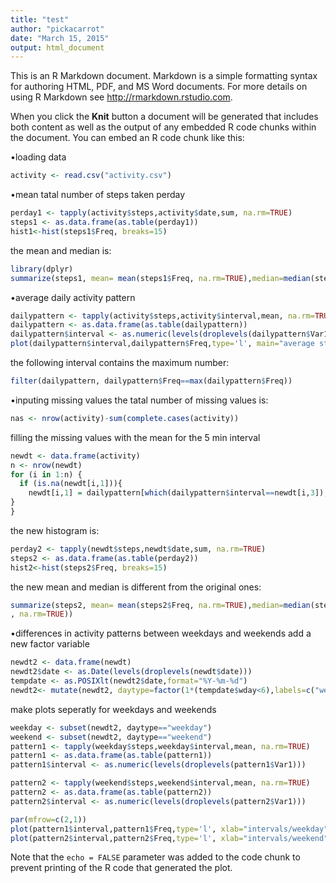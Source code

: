 ```yaml
---
title: "test"
author: "pickacarrot"
date: "March 15, 2015"
output: html_document
---
```


This is an R Markdown document. Markdown is a simple formatting syntax for authoring HTML, PDF, and MS Word documents. For more details on using R Markdown see <http://rmarkdown.rstudio.com>.

When you click the **Knit** button a document will be generated that includes both content as well as the output of any embedded R code chunks within the document. You can embed an R code chunk like this:

•loading data
```r
activity <- read.csv("activity.csv")
```

•mean tatal number of steps taken perday

```r
perday1 <- tapply(activity$steps,activity$date,sum, na.rm=TRUE)
steps1 <- as.data.frame(as.table(perday1))
hist1<-hist(steps1$Freq, breaks=15)
```
the mean and median is:
```r
library(dplyr)
summarize(steps1, mean= mean(steps1$Freq, na.rm=TRUE),median=median(steps1$Freq, na.rm=TRUE))
```

•average daily activity pattern
```r
dailypattern <- tapply(activity$steps,activity$interval,mean, na.rm=TRUE)
dailypattern <- as.data.frame(as.table(dailypattern))
dailypattern$interval <- as.numeric(levels(droplevels(dailypattern$Var1)))
plot(dailypattern$interval,dailypattern$Freq,type='l', main="average steps taken across intervals")
```
the following interval contains the maximum number:
```r
filter(dailypattern, dailypattern$Freq==max(dailypattern$Freq))
```

•inputing missing values
the tatal number of missing values is:
```r
nas <- nrow(activity)-sum(complete.cases(activity))
```
filling the missing values with the mean for the 5 min interval
```r
newdt <- data.frame(activity)
n <- nrow(newdt)
for (i in 1:n) {
  if (is.na(newdt[i,1])){
    newdt[i,1] = dailypattern[which(dailypattern$interval==newdt[i,3]),2]
}
}
```
the new histogram is:
```r
perday2 <- tapply(newdt$steps,newdt$date,sum, na.rm=TRUE)
steps2 <- as.data.frame(as.table(perday2))
hist2<-hist(steps2$Freq, breaks=15)
```
the new mean and median is different from the original ones:
```r
summarize(steps2, mean= mean(steps2$Freq, na.rm=TRUE),median=median(steps2$Freq
, na.rm=TRUE))
```

•differences in activity patterns between weekdays and weekends
add a new factor variable
```r
newdt2 <- data.frame(newdt)
newdt2$date <- as.Date(levels(droplevels(newdt$date)))
tempdate <- as.POSIXlt(newdt2$date,format="%Y-%m-%d")
newdt2<- mutate(newdt2, daytype=factor(1*(tempdate$wday<6),labels=c("weekend", "weekday")))
```
make plots seperatly for weekdays and weekends
```r
weekday <- subset(newdt2, daytype=="weekday")
weekend <- subset(newdt2, daytype=="weekend")
pattern1 <- tapply(weekday$steps,weekday$interval,mean, na.rm=TRUE)
pattern1 <- as.data.frame(as.table(pattern1))
pattern1$interval <- as.numeric(levels(droplevels(pattern1$Var1)))

pattern2 <- tapply(weekend$steps,weekend$interval,mean, na.rm=TRUE)
pattern2 <- as.data.frame(as.table(pattern2))
pattern2$interval <- as.numeric(levels(droplevels(pattern2$Var1)))

par(mfrow=c(2,1))
plot(pattern1$interval,pattern1$Freq,type='l', xlab="intervals/weekday", ylab="freq", main="average steps taken across intervals on weekdays")
plot(pattern2$interval,pattern2$Freq,type='l', xlab="intervals/weekend", ylab="freq", main="average steps taken across intervals on weekends")
```


Note that the `echo = FALSE` parameter was added to the code chunk to prevent printing of the R code that generated the plot.
